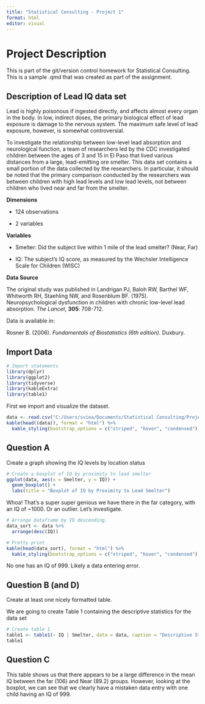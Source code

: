 ```yaml
---
title: "Statistical Consulting - Project 1"
format: html
editor: visual
---
```


# **Project Description**

This is part of the git/version control homework for Statistical Consulting. This is a sample .qmd that was created as part of the assignment.

## **Description of Lead IQ data set**

Lead is highly poisonous if ingested directly, and affects almost every organ in the body. In low, indirect doses, the primary biological effect of lead exposure is damage to the nervous system. The maximum safe level of lead exposure, however, is somewhat controversial.

To investigate the relationship between low-level lead absorption and neurological function, a team of researchers led by the CDC investigated children between the ages of 3 and 15 in El Paso that lived various distances from a large, lead-emitting ore smelter. This data set contains a small portion of the data collected by the researchers. In particular, it should be noted that the primary comparison conducted by the researchers was between children with high lead levels and low lead levels, not between children who lived near and far from the smelter.

**Dimensions**

-   124 observations

-   2 variables

**Variables**

-   Smelter: Did the subject live within 1 mile of the lead smelter? (Near, Far)

-   IQ: The subject’s IQ score, as measured by the Wechsler Intelligence Scale for Children (WISC)

**Data Source**

The original study was published in Landrigan PJ, Baloh RW, Barthel WF, Whitworth RH, Staehling NW, and Rosenblum BF. (1975). Neuropsychological dysfunction in children with chronic low-level lead absorption. *The Lancet*, **305**: 708-712.

Data is available in:

Rosner B. (2006). *Fundamentals of Biostatistics (6th edition)*. Duxbury.

## **Import Data**

```r
# Import statements
library(dplyr)
library(ggplot2)
library(tidyverse)
library(kableExtra)
library(table1)
```

First we import and visualize the dataset.

```r
data <- read.csv("C:/Users/sviea/Documents/Statistical Consulting/Project 1/Data Raw/lead-iq-01.csv")
kable(head((data)), format = "html") %>%
  kable_styling(bootstrap_options = c("striped", "hover", "condensed"))
```

## Question A
Create a graph showing the IQ levels by location status

```r
# Create a boxplot of IQ by proximity to lead smelter
ggplot(data, aes(x = Smelter, y = IQ)) + 
  geom_boxplot() +
  labs(title = "Boxplot of IQ by Proximity to Lead Smelter")
```
Whoa! That's a super super genious we have there in the far category, with an IQ of ~1000. Or an outlier. Let's investigate.

```r
# Arrange dataframe by IQ descending.
data_sort <- data %>%
  arrange(desc(IQ))

# Pretty print
kable(head(data_sort), format = "html") %>%
  kable_styling(bootstrap_options = c("striped", "hover", "condensed"))
```

No one has an IQ of 999. Likely a data entering error.

## Question B (and D)

Create at least one nicely formatted table.

We are going to create Table 1 containing the descriptive statistics for the data set

```r
# Create table 1
table1 <- table1(~ IQ | Smelter, data = data, caption = "Descriptive Statistics", overall = c(left = "Total"))
table1
```

## Question C

This table shows us that there appears to be a large difference in the mean IQ between the far (106) and Near (89.2) groups. However, looking at the boxplot, we can see that we clearly have a mistaken data entry with one child having an IQ of 999.

